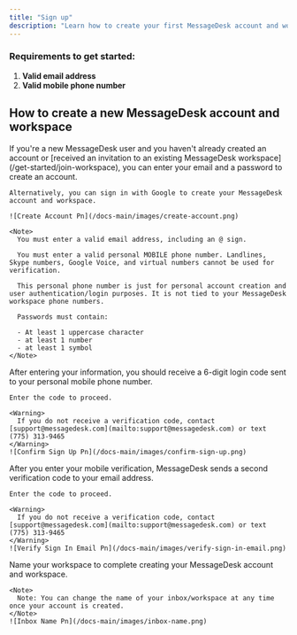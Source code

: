 ```yaml
---
title: "Sign up"
description: "Learn how to create your first MessageDesk account and workspace in seconds."
---
```


### Requirements to get started:

1. **Valid email address**
2. **Valid mobile phone number**

## How to create a new MessageDesk account and workspace

<Steps>
  <Step title="Visit MessageDesk's sign up page" stepNumber={1}>
    If you're a new MessageDesk user and you haven't already created an account or [received an invitation to an existing MessageDesk workspace](/get-started/join-workspace), you can enter your email and a password to create an account.

    Alternatively, you can sign in with Google to create your MessageDesk account and workspace.

    ![Create Account Pn](/docs-main/images/create-account.png)

    <Note>
      You must enter a valid email address, including an @ sign.

      You must enter a valid personal MOBILE phone number. Landlines, Skype numbers, Google Voice, and virtual numbers cannot be used for verification.

      This personal phone number is just for personal account creation and user authentication/login purposes. It is not tied to your MessageDesk workspace phone numbers.

      Passwords must contain:

      - At least 1 uppercase character
      - at least 1 number
      - at least 1 symbol
    </Note>
  </Step>
  <Step title="Confirm sign up" stepNumber={2}>
    After entering your information, you should receive a 6-digit login code sent to your personal mobile phone number.

    Enter the code to proceed.

    <Warning>
      If you do not receive a verification code, contact [support@messagedesk.com](mailto:support@messagedesk.com) or text (775) 313-9465
    </Warning>
    ![Confirm Sign Up Pn](/docs-main/images/confirm-sign-up.png)
  </Step>
  <Step title="Verify sign-in with a code from your email" stepNumber={3}>
    After you enter your mobile verification, MessageDesk sends a second verification code to your email address.

    Enter the code to proceed.

    <Warning>
      If you do not receive a verification code, contact [support@messagedesk.com](mailto:support@messagedesk.com) or text (775) 313-9465
    </Warning>
    ![Verify Sign In Email Pn](/docs-main/images/verify-sign-in-email.png)
  </Step>
  <Step title="Give your new workspace/inbox a name">
    Name your workspace to complete creating your MessageDesk account and workspace.

    <Note>
      Note: You can change the name of your inbox/workspace at any time once your account is created.
    </Note>
    ![Inbox Name Pn](/docs-main/images/inbox-name.png)
  </Step>
</Steps>